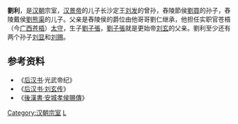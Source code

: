 {{otheruses|劉利}}
'''劉利'''，是[[汉朝|汉朝]]宗室，[[汉景帝|汉景帝]]的儿子长沙定王[[刘发|刘发]]的曾孙，舂陵節侯[[刘买_(舂陵侯)|劉買]]的孙子，舂陵戴侯[[劉熊渠|劉熊渠]]的儿子。父亲是舂陵侯的爵位由他哥哥劉仁继承，他担任实职官苍梧（今[[广西|广西]][[苍梧|苍梧]]）[[太守|太守]]，生子[[劉子張|劉子張]]，[[劉子張|劉子張]]就是更始帝[[刘玄|刘玄]]的父亲。劉利至少还有两个孙子[[刘显|刘显]]和[[刘赐_(东汉)|刘赐]]。

==参考资料==
*《[[后汉书|后汉书]]·光武帝纪》
*《[[s:後漢書/卷11#劉玄|后汉书·刘玄传]]》
*《[[s:後漢書/卷14#安城孝侯|後漢書·安城孝侯賜傳]]》

[[Category:汉朝宗室|Category:汉朝宗室]]
[[Category:西漢太守|L]]